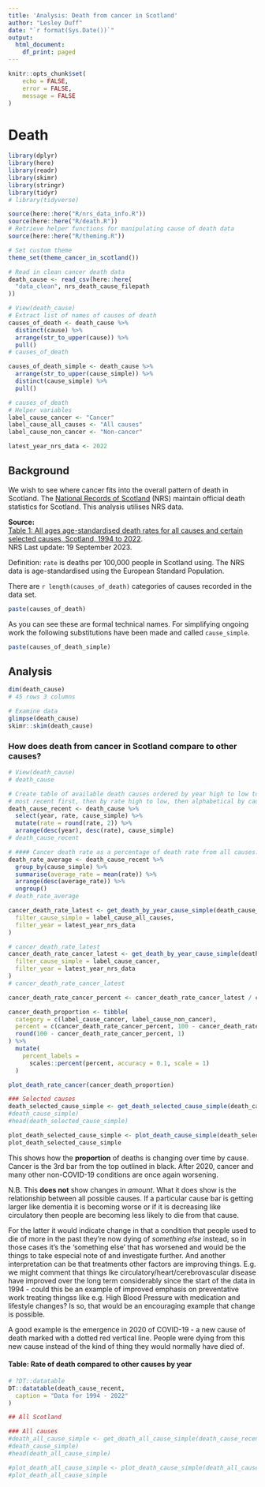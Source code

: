 ```yaml
---
title: 'Analysis: Death from cancer in Scotland'
author: "Lesley Duff"
date: "`r format(Sys.Date())`"
output:
  html_document:
    df_print: paged
---
```

```r
knitr::opts_chunk$set(
	echo = FALSE,
	error = FALSE,
	message = FALSE
)
```

# Death

```r
library(dplyr)
library(here)
library(readr)
library(skimr)
library(stringr)
library(tidyr)
# library(tidyverse)
```

```r
source(here::here("R/nrs_data_info.R"))
source(here::here("R/death.R"))
# Retrieve helper functions for manipulating cause of death data
source(here::here("R/theming.R"))
```

```r
# Set custom theme
theme_set(theme_cancer_in_scotland())
```

```r
# Read in clean cancer death data
death_cause <- read_csv(here::here(
  "data_clean", nrs_death_cause_filepath
))
```

```r
# View(death_cause)
# Extract list of names of causes of death
causes_of_death <- death_cause %>%
  distinct(cause) %>%
  arrange(str_to_upper(cause)) %>%
  pull()
# causes_of_death

causes_of_death_simple <- death_cause %>%
  arrange(str_to_upper(cause_simple)) %>%
  distinct(cause_simple) %>%
  pull()

# causes_of_death
# Helper variables
label_cause_cancer <- "Cancer"
label_cause_all_causes <- "All causes"
label_cause_non_cancer <- "Non-cancer"

latest_year_nrs_data <- 2022
```
## Background

We wish to see where cancer fits into the overall pattern of death in Scotland.
The [National Records of Scotland](https://www.nrscotland.gov.uk/) (NRS) 
maintain official death statistics for Scotland. 
This analysis utilises NRS data.

**Source:**  
[Table 1: All ages age-standardised death rates for all causes and certain selected causes, Scotland, 1994 to 2022](https://www.nrscotland.gov.uk/statistics-and-data/statistics/statistics-by-theme/vital-events/deaths/age-standardised-death-rates-calculated-using-the-esp).  
NRS Last update: 19 September 2023.

Definition: `rate` is deaths per 100,000 people in Scotland using. The NRS data is 
 age-standardised using the European Standard Population.

There are `r length(causes_of_death)` categories of causes recorded in the data 
set.

```r
paste(causes_of_death)
```

As you can see these are formal technical names. For simplifying ongoing work 
the following substitutions have been made and called `cause_simple`.

```r
paste(causes_of_death_simple)
```

## Analysis

```r
dim(death_cause)
# 45 rows 3 columns

# Examine data
glimpse(death_cause)
skimr::skim(death_cause)
```
### How does death from cancer in Scotland compare to other causes?
```r
# View(death_cause)
# death_cause

# Create table of available death causes ordered by year high to low to show
# most recent first, then by rate high to low, then alphabetical by cause_simple
death_cause_recent <- death_cause %>%
  select(year, rate, cause_simple) %>%
  mutate(rate = round(rate, 2)) %>%
  arrange(desc(year), desc(rate), cause_simple)
# death_cause_recent
```

```r
# #### Cancer death rate as a percentage of death rate from all causes.
death_rate_average <- death_cause_recent %>%
  group_by(cause_simple) %>%
  summarise(average_rate = mean(rate)) %>%
  arrange(desc(average_rate)) %>%
  ungroup()
# death_rate_average

cancer_death_rate_latest <- get_death_by_year_cause_simple(death_cause_recent,
  filter_cause_simple = label_cause_all_causes,
  filter_year = latest_year_nrs_data
)

# cancer_death_rate_latest
cancer_death_rate_cancer_latest <- get_death_by_year_cause_simple(death_cause_recent,
  filter_cause_simple = label_cause_cancer,
  filter_year = latest_year_nrs_data
)
# cancer_death_rate_cancer_latest

cancer_death_rate_cancer_percent <- cancer_death_rate_cancer_latest / cancer_death_rate_latest * 100

cancer_death_proportion <- tibble(
  category = c(label_cause_cancer, label_cause_non_cancer),
  percent = c(cancer_death_rate_cancer_percent, 100 - cancer_death_rate_cancer_percent),
  round(100 - cancer_death_rate_cancer_percent, 1)
) %>%
  mutate(
    percent_labels =
      scales::percent(percent, accuracy = 0.1, scale = 1)
  )

plot_death_rate_cancer(cancer_death_proportion)
```

```r
### Selected causes
death_selected_cause_simple <- get_death_selected_cause_simple(death_cause_recent)
#death_cause_simple)
#head(death_selected_cause_simple)

plot_death_selected_cause_simple <- plot_death_cause_simple(death_selected_cause_simple)
plot_death_selected_cause_simple
```

This shows how the **proportion** of deaths is changing over time by cause.  
Cancer is the 3rd bar from the top outlined in black. After 2020, cancer and many other 
non-COVID-19 conditions are once again worsening.

N.B. This **does not** show changes in *amount*. What it does show is the 
relationship between all possible causes. If a particular cause bar is 
getting larger like dementia it is becoming worse or if it is decreasing like circulatory then people are becoming less likely to die from that cause.

For the latter it would indicate change in that a condition that people used to 
die of more in the past they're now dying of *something else* instead, so in 
those cases it's the 'something else' that has worsened and would be the things 
to take especial note of and investigate further. And another interpretation 
can be that treatments other factors are improving things. E.g. we might 
comment that things lke circulatory/heart/cerebrovascular disease have improved 
over the long term considerably since the start of the data in 1994 - could 
this be an example of improved emphasis on preventative work treating thingss
like e.g. High Blood Pressure with medication and lifestyle changes? Is so, 
that would be an encouraging example that change is possible.

A good example is the emergence in 2020 of COVID-19 - a new cause of death marked 
with a dotted red vertical line. People were dying from this new cause instead of 
the kind of thing they would normally have died of. 



#### Table: Rate of death compared to other causes by year
```r
# ?DT::datatable
DT::datatable(death_cause_recent,
  caption = "Data for 1994 - 2022"
)
```




```r
## All Scotland

### All causes
#death_all_cause_simple <- get_death_all_cause_simple(death_cause_recent)
#death_cause_simple)
#head(death_all_cause_simple)

#plot_death_all_cause_simple <- plot_death_cause_simple(death_all_cause_simple)
#plot_death_all_cause_simple
```
